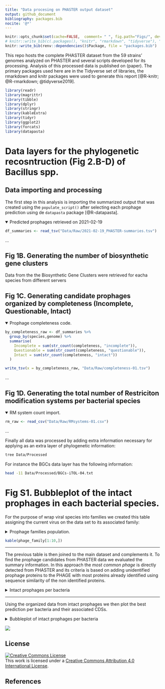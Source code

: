 ```yaml
---
title: "Data procesing on PHASTER output dataset"
output: github_document
bibliography: packages.bib
nocite: '@*'
---
```


```r
knitr::opts_chunk$set(cache=FALSE,  comment= " ", fig.path="Figs/", dev = c("png","pdf"))
# knitr::write_bib(c(.packages(), "knitr", "rmarkdown", "tidyverse"), "packages.bib")
knitr::write_bib(renv::dependencies()$Package, file = "packages.bib")
```

This repo hosts the complete PHASTER dataset from the 59 strains' genomes analyzed on PHASTER and several scripts developed for its processing. Analysis of this processed data is published on (paper). The primary packages used here are in the Tidyverse set of libraries, the rmarkdown and knitr packages were used to generate this report [@R-knitr; @R-rmarkdown; @tidyverse2019].

```r
library(readr)
library(magrittr)
library(tibble)
library(dplyr)
library(stringr)
library(kableExtra)
library(tidyr)
library(ggplot2)
library(forcats)
library(datapasta)
```

# Data layers for the phylogenetic recosntruction (Fig 2.B-D) of **Bacillus** spp.


## Data importing and processing

The first step in this analysis is importing the summarized output that was created using the `populate_script()` after selecting each prophage prediction using de `datapasta` package [@R-datapasta].

<details open>
<summary>Predicted prophages retrieved on 2021-02-19</summary>

```r
df_summaries <- read_tsv("Data/Raw/2021-02-19_PHASTER-summaries.tsv")
```

<p>...</p>
</details> 




## Fig 1B. Generating the number of biosynthetic gene clusters

Data from the the Biosynthetic Gene Clusters were retrieved for eacha species from different servers

## Fig 1C. Generating candidate prophages organized by completeness (Incomplete, Questionable, Intact)

<details open>
<summary> Prophage completeness code. </summary>

```r
by_completeness_raw <- df_summaries %>% 
  group_by(species,genome) %>%
  summarise(
    Incomplete = sum(str_count(completeness, "incomplete")),
    Questionable = sum(str_count(completeness, "questionable")),
    Intact = sum(str_count(completeness, "intact"))
  )

write_tsv(x = by_completeness_raw, "Data/Raw/completeness-01.tsv")
```

<p>...</p>
</details> 

## Fig 1D. Generating the total number of Restriciton modification systems per bacterial species

<details open>
<summary> RM system count import. </summary>

```r
rm_raw <- read_csv("Data/Raw/RMsystems-01.csv")
```

<p>...</p>
</details> 

Finally all data was processed by adding extra information necessary for applying as an extra layer of phylogenetic information:

```zsh
tree Data/Processed
```
For instance the BGCs data layer has the following information:

```zsh
head -11 Data/Processed/BGCs-iTOL-04.txt
```


# Fig S1. Bubbleplot of the intact prophages in each bacterial species.

For the purpose of wrap viral species into families we created this table assigning the current virus on the data set to its associated family:

<details close>
<summary> Prophage families population. </summary>

```r
phage_family <- tribble(
  ~most_common_phage, ~phage_family,
  'Brevibacillus Jimmer1' , 'Myoviridae',
  'Brevibacillus Jimmer2' , 'Myoviridae',
  'Brevibacillus Abouo', 'Myoviridae',
  'Brevibacillus Jenst' , 'Siphoviridae',
  'Brevibacillus Osiris', 'Myoviridae',
  'Paenibacillus HB10c2' , 'Siphoviridae',
  'Paenibacillus Harrison' , 'Siphoviridae', 
  'Paenibacillus Tripp' , 'Siphoviridae',
  'Deep s_D6E' , 'Myoviridae',
  'Listeria 2389' , 'Siphoviridae',
  'Listeria A006' , 'Siphoviridae',
  'Listeria vB_LmoS_188', 'Siphoviridae',
  'Listeria B054', 'Myoviridae',
  'Thermus phi OH2' , 'Myoviridae',
  'Geobacillus E3', 'Siphoviridae',
  'Geobacillus GBSV1' , 'Myoviridae',
  'Staphylococcus vB_SepS_SEP9' , 'Siphoviridae',
  'Staphylococcus SPbeta_like' , 'Siphoviridae',
  'Clostridium phiCT9441A' , 'Myoviridae',
  'Clostridium phiCD27' , 'Myoviridae',
  'Clostridium phiMMP02' , 'Myoviridae',
  'Clostridium phiCD505', 'Myoviridae',
  'Clostridium phiCT453A', 'Myoviridae',
  'Clostridium phiSM101' , 'Siphoviridae',
  'Clostridium c_st', 'Siphoviridae',
  'Clostridium phiCD111', 'Siphoviridae',
  'Clostridium phiCD211', 'Siphoviridae',
  'Bacillus SPP1' , 'Siphoviridae',
  'Bacillus phi105' , 'Siphoviridae',
  'Bacillus virus 1' , 'Myoviridae',
  'Bacillus Bam35c' , 'Tectiviridae',
  'Bacillus phBC6A51' , 'Siphoviridae',
  'Bacillus phBC6A52' , 'Siphoviridae',
  'Bacillus PM1' , 'Siphoviridae',
  'Bacillus WBeta' , 'Siphoviridae',
  'Bacillus phIS3501' , 'Siphoviridae',
  'Bacillus BtCS33' , 'Siphoviridae',
  'Bacillus SPbeta' , 'Siphoviridae',
  'Bacillus phi4J1' , 'Siphoviridae',
  'Bacillus BalMu1' , 'Myoviridae',
  'Bacillus AR9', 'Myoviridae',
  'Bacillus Bam35c', 'Tectiviridae',
  'Bacillus Bobb' , 'Herelleveridae',
  'Bacillus BtCS33', 'Siphoviridae',
  'Bacillus Eyuki' , 'Herelleveridae',
  'Bacillus G', 'Myoviridae',
  'Bacillus IEBH', 'Siphoviridae',
  'Bacillus JBP901', 'Herelleveridae',
  'Bacillus JL', 'Herelleveridae',
  'Bacillus Palmer', 'Podoviridae',
  'Bacillus PBS1', 'Myoviridae',
  'Bacillus PfEFR_5', 'Siphoviridae',
  'Bacillus phiCM3', 'Siphoviridae',
  'Bacillus phiNIT1', 'Herelleveridae',
  'Bacillus Pony', 'Herelleveridae',
  'Bacillus SP_10', 'Herelleveridae',
  'Bacillus vB_BhaS_171', 'Siphoviridae',
  'Bacillus Waukesha92' , 'Siphoviridae',
  'Bacillus Finn', 'Siphoviridae',
  'Bacillus Fah', 'Siphoviridae',
  'Enterobacteria phi92', 'Myoviridae',
  'Enterococcus phiEf11', 'Siphoviridae',
  'Enterobacteria vB_KleM_RaK2', 'Myoviridae',
  'Lactobacillus JCL1032', 'Siphoviridae',
  'Lactobacillus phiAT3', 'Siphoviridae',
  'Planktothrix PaV_LD', 'Siphoviridae',
  'Sphingomonas PAU', 'Myoviridae',
  'Cellulophaga phiSM', 'Myoviridae',
  'Staphylococcus SpaA1' , 'Siphoviridae',
  'Synechococcus S_SKS1' , 'Myoviridae',
  'Escherichia RCS47' , 'Myoviridae'
)
```

<p>...</p>
</details> 

```r
kable(phage_family[1:10,])
```

***

The previous table is then joined to the main dataset and complements it. To find the prophage candidates from PHASTER data we evaluated the summary information. In this approach the *most common phage* is directly detected from PHASTER and its criteria is based on adding unidentified prophage proteins to the PHAGE with most proteins already identified using sequence similarity of the non identified proteins.

<details close>
<summary> Intact prophages per bacteria </summary>

```r
intact_phages_summary_cleaned <- df_summaries %>%
  separate(most_common_phage, c("most_common_phage", "phage_proteins"), sep = "\\(") %>%
  relocate(species) %>%
  arrange(species) %>%
  mutate(
    phage_proteins = str_replace(phage_proteins, "\\)", ""),
    most_common_phage = str_remove(most_common_phage, "PHAGE_"),
    species = str_replace(species, "Bacillus", "B."),
    species = as.factor(species),
    phage_proteins = as.numeric(phage_proteins),
    most_common_phage = str_replace(most_common_phage, "_", " "),
    most_common_phage = str_replace(most_common_phage, "Bacill", "Bacillus"),
    most_common_phage = str_replace(most_common_phage, "Brevib", "Brevibacillus"),
    most_common_phage = str_replace(most_common_phage, "Clostr", "Clostridium"),
    most_common_phage = str_replace(most_common_phage, "Thermu", "Thermus phi"),
    most_common_phage = str_replace(most_common_phage, "Paenib", "Paenibacillus"),
    most_common_phage = str_replace(most_common_phage, "Bacillus 1", "Bacillus virus 1"),
    most_common_phage = str_replace(most_common_phage, "Lister", "Listeria"),
    most_common_phage = str_replace(most_common_phage, "Geobac", "Geobacillus"),
    most_common_phage = str_replace(most_common_phage, "Staphy", "Staphylococcus"),
    most_common_phage = str_replace(most_common_phage, "Entero phi92", "Enterobacteria phi92"),
    most_common_phage = str_replace(most_common_phage, "Entero phiEf11", "Enterococcus phiEf11"),
    most_common_phage = str_replace(most_common_phage, "Entero vB_KleM_RaK2", "Enterobacteria vB_KleM_RaK2"),
    most_common_phage = str_replace(most_common_phage, "Lactob", "Lactobacillus"),
    most_common_phage = str_replace(most_common_phage, "Sphing", "Sphingomonas"),
    most_common_phage = str_replace(most_common_phage, "Cellul", "Cellulophaga"),
    most_common_phage = str_replace(most_common_phage, "Plankt", "Planktothrix"),
    most_common_phage = str_replace(most_common_phage, "Synech", "Synechococcus"),
    most_common_phage = str_replace(most_common_phage, "Escher", "Escherichia")
  ) %>%
  separate(most_common_phage, c("most_common_phage", "phage_nc_id"), sep = "_NC_") %>%
  inner_join(phage_family)
```

<p>...</p>
</details> 

***

Using the organized data from intact prophages we then plot the best prediction per bacteria and their associated CDSs.

<details close>
<summary> Bubbleplot of intact prophages per bacteria </summary>

```r
bubbleplot_plot_summary <- intact_phages_summary_cleaned %>% 
  filter(completeness == "intact") %>%
  select(species, most_common_phage, phage_proteins, phage_family) %>%
  mutate(epithet = as_factor(word(species,2))) %>% 
  pivot_wider(names_from = "most_common_phage", values_from = "phage_proteins", values_fill = 0, values_fn = sum) %>% 
  pivot_longer(cols = -c(species, epithet, phage_family), names_to = "most_common_phage", values_to = "phage_proteins") %>%
  filter(phage_proteins > 0) %>%
  ggplot(aes(most_common_phage, species, size = phage_proteins, color = phage_family)) +
  geom_point() +
  facet_grid(rows = vars(epithet), scales = "free", space = "free") +
  theme_bw() +
  scale_size_area(max_size = 8) +
  scale_color_brewer(palette = "Dark2") +
  facet_grid(rows = vars(epithet), cols = vars(phage_family), scales = "free", space = "free") +
  guides(color = guide_legend(override.aes = list(size=9))) +
  theme(
    axis.text.x = element_text(angle = 90, vjust = 0.5, hjust = 1, size = 13, face = "italic"),
    axis.text.y = element_text(size = 13, face = "italic"),
    axis.title.x = element_text(size = 16, face = "bold"),
    axis.title.y = element_text(size = 16, face = "bold"),
    strip.background = element_blank(),
    strip.text.y = element_blank(),
    strip.text.x = element_blank(),
    legend.position = "right"
  ) +
  labs(
    x = "Prophage candidates",
    y = "Bacterial species",
    size = "CDS hits",
    color = "Phage family"
)

# bubbleplot_plot_summary
```

<p>...</p>
</details> 

![](Figs/bubbleplot-summary-1.png)

## License

<a rel="license" href="http://creativecommons.org/licenses/by/4.0/"><img src="https://i.creativecommons.org/l/by/4.0/88x31.png" alt="Creative Commons License" style="border-width:0"/></a><br />This work is licensed under a <a rel="license" href="http://creativecommons.org/licenses/by/4.0/">Creative Commons Attribution 4.0 International License</a>.


## References
